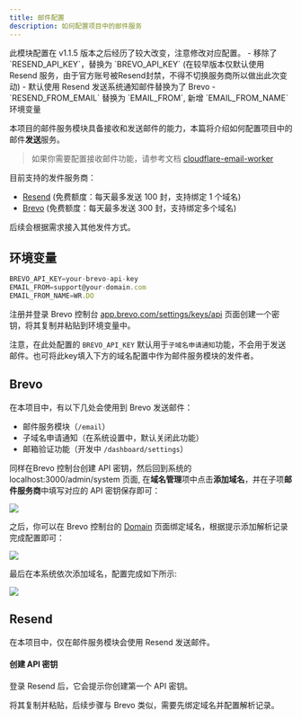 ```yaml
---
title: 邮件配置
description: 如何配置项目中的邮件服务
---
```


<DocsLang en="/docs/developer/email" zh="/docs/developer/email-zh" />

<Callout type="warning" twClass="mt-4">
  此模块配置在 v1.1.5 版本之后经历了较大改变，注意修改对应配置。
  - 移除了 `RESEND_API_KEY`，替换为 `BREVO_API_KEY` (在较早版本仅默认使用 Resend 服务，由于官方账号被Resend封禁，不得不切换服务商所以做出此次变动)
  - 默认使用 Resend 发送系统通知邮件替换为了 Brevo
  - `RESEND_FROM_EMAIL` 替换为 `EMAIL_FROM`, 新增 `EMAIL_FROM_NAME` 环境变量
</Callout>

本项目的邮件服务模块具备接收和发送邮件的能力，本篇将介绍如何配置项目中的邮件**发送**服务。

> 如果你需要配置接收邮件功能，请参考文档 [cloudflare-email-worker](/docs/developer/cloudflare-email-worker)

目前支持的发件服务商：

- [Resend](https://resend.com) (免费额度：每天最多发送 100 封，支持绑定 1 个域名)
- [Brevo](https://www.brevo.com) (免费额度：每天最多发送 300 封，支持绑定多个域名)

后续会根据需求接入其他发件方式。

## 环境变量

```js
BREVO_API_KEY=your-brevo-api-key
EMAIL_FROM=support@your-domain.com
EMAIL_FROM_NAME=WR.DO
```

注册并登录 Brevo 控制台 [app.brevo.com/settings/keys/api](https://app.brevo.com/settings/keys/api) 页面创建一个密钥，将其复制并粘贴到环境变量中。

注意，在此处配置的 `BREVO_API_KEY` 默认用于`子域名申请通知`功能，不会用于发送邮件。也可将此key填入下方的域名配置中作为邮件服务模块的发件者。

## Brevo

在本项目中，有以下几处会使用到 Brevo 发送邮件：

- 邮件服务模块（`/email`）
- 子域名申请通知（在系统设置中，默认关闭此功能）
- 邮箱验证功能（开发中 `/dashboard/settings`）

同样在Brevo 控制台创建 API 密钥，然后回到系统的 localhost:3000/admin/system 页面, 在**域名管理**项中点击**添加域名**，并在子项**邮件服务商**中填写对应的 API 密钥保存即可：

![](/_static/docs/domain-form-email.png)

之后，你可以在 Brevo 控制台的 [Domain](https://app.brevo.com/senders/domain/list) 页面绑定域名，根据提示添加解析记录完成配置即可：

![](/_static/docs/brevo-domain.png)

最后在本系统依次添加域名，配置完成如下所示:

![](/_static/docs/domain-list.png)

## Resend

在本项目中，仅在邮件服务模块会使用 Resend 发送邮件。

#### 创建 API 密钥

登录 Resend 后，它会提示你创建第一个 API 密钥。

将其复制并粘贴，后续步骤与 Brevo 类似，需要先绑定域名并配置解析记录。

